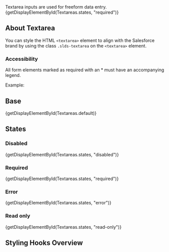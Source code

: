 
<div className="doc lead">
  Textarea inputs are used for freeform data entry.
</div>

<CodeView exampleOnly>
  {getDisplayElementById(Textareas.states, "required")}
</CodeView>

## About Textarea

You can style the HTML `<textarea>` element to align with the Salesforce brand by using the class `.slds-textarea` on the `<textarea>` element.

### Accessibility

All form elements marked as required with an * must have an accompanying legend.

Example:
<RequiredLabelExample/>

## Base

<CodeView>
  {getDisplayElementById(Textareas.default)}
</CodeView>

## States

### Disabled

<CodeView>
  {getDisplayElementById(Textareas.states, "disabled")}
</CodeView>

### Required

<CodeView>
  {getDisplayElementById(Textareas.states, "required")}
</CodeView>

### Error

<CodeView>
  {getDisplayElementById(Textareas.states, "error")}
</CodeView>

### Read only

<CodeView>
  {getDisplayElementById(Textareas.states, "read-only")}
</CodeView>

## Styling Hooks Overview

<StylingHooksTable name="textarea" type="component" />
